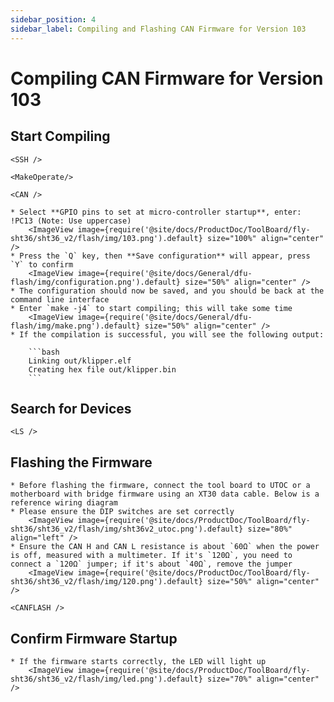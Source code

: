 ```yaml
---
sidebar_position: 4
sidebar_label: Compiling and Flashing CAN Firmware for Version 103
---
```





# Compiling CAN Firmware for Version 103

## Start Compiling

    <SSH />

    <MakeOperate/>

    <CAN />

    * Select **GPIO pins to set at micro-controller startup**, enter: !PC13 (Note: Use uppercase)
        <ImageView image={require('@site/docs/ProductDoc/ToolBoard/fly-sht36/sht36_v2/flash/img/103.png').default} size="100%" align="center" />
    * Press the `Q` key, then **Save configuration** will appear, press `Y` to confirm
        <ImageView image={require('@site/docs/General/dfu-flash/img/configuration.png').default} size="50%" align="center" />
    * The configuration should now be saved, and you should be back at the command line interface
    * Enter `make -j4` to start compiling; this will take some time
        <ImageView image={require('@site/docs/General/dfu-flash/img/make.png').default} size="50%" align="center" />
    * If the compilation is successful, you will see the following output:

        ```bash
        Linking out/klipper.elf
        Creating hex file out/klipper.bin
        ```

## Search for Devices

    <LS />


## Flashing the Firmware

    * Before flashing the firmware, connect the tool board to UTOC or a motherboard with bridge firmware using an XT30 data cable. Below is a reference wiring diagram
    * Please ensure the DIP switches are set correctly
        <ImageView image={require('@site/docs/ProductDoc/ToolBoard/fly-sht36/sht36_v2/flash/img/sht36v2_utoc.png').default} size="80%" align="left" />
    * Ensure the CAN H and CAN L resistance is about `60Ω` when the power is off, measured with a multimeter. If it's `120Ω`, you need to connect a `120Ω` jumper; if it's about `40Ω`, remove the jumper
        <ImageView image={require('@site/docs/ProductDoc/ToolBoard/fly-sht36/sht36_v2/flash/img/120.png').default} size="50%" align="center" />

    <CANFLASH />

## Confirm Firmware Startup

    * If the firmware starts correctly, the LED will light up
        <ImageView image={require('@site/docs/ProductDoc/ToolBoard/fly-sht36/sht36_v2/flash/img/led.png').default} size="70%" align="center" />